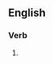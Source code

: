 ==English==

===Verb===
{{head|en|verb form}}

# {{present participle of|germinate|lang=en|nocat=1}}